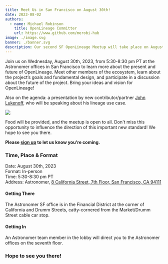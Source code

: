 ```yaml
---
title: Meet Us in San Francisco on August 30th!
date: 2023-08-02
authors: 
  - name: Michael Robinson
    title: OpenLineage Committer
    url: https://www.github.com/merobi-hub
image: ./image.svg
banner: ./banner.svg
description: Our second SF OpenLineage Meetup will take place on August 30th.
---
```


Join us on Wednesday, August 30th, 2023, from 5:30-8:30 pm PT at the Astronomer offices 
in San Francisco to learn more about the present and future of OpenLineage. Meet 
other members of the ecosystem, learn about the project’s goals and fundamental 
design, and participate in a discussion about the future of the project. Bring 
your ideas and vision for OpenLineage!

Also on the agenda: a presentation by new contributor/partner [John Lukenoff](https://github.com/jlukenoff), 
who will be speaking about his lineage use case.

![](./banner.svg#banner)

<!--truncate-->

Food will be provided, and the meetup is open to all. Don't miss this opportunity 
to influence the direction of this important new standard! We hope to see you 
there. 

**Please [sign up](https://www.meetup.com/meetup-group-bnfqymxe/events/295195280/?utm_medium=referral&utm_campaign=share-btn_savedevents_share_modal&utm_source=link)
to let us know you're coming.**

### Time, Place & Format

Date: August 30th, 2023  
Format: In-person  
Time: 5:30-8:30 pm PT  
Address: Astronomer, [8 California Street, 7th Floor, San Francisco, CA 94111](https://goo.gl/maps/7UxfePDNPkneyc8v5?coh=178571&entry=tt)

#### Getting There
The Astronomer SF office is in the Financial District at the corner of California
and Drumm Streets, catty-cornered from the Market/Drumm Street cable car stop.

#### Getting In 
An Astronomer team member in the lobby will direct you to the Astronomer offices 
on the seventh floor.

### Hope to see you there!